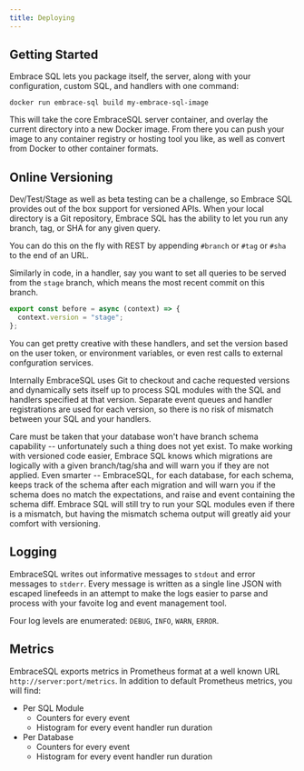 ```yaml
---
title: Deploying
---
```


## Getting Started

Embrace SQL lets you package itself, the server, along with your configuration, custom SQL, and handlers with one command:

```shell
docker run embrace-sql build my-embrace-sql-image
```

This will take the core EmbraceSQL server container, and overlay the current directory into a new Docker image.
From there you can push your image to any container registry or hosting tool you like, as well as convert from Docker to other container formats.

## Online Versioning

Dev/Test/Stage as well as beta testing can be a challenge, so Embrace SQL provides out of the box support for versioned APIs. When your local directory is a Git repository, Embrace SQL has the ability to let you run any branch, tag, or SHA for any given query.

You can do this on the fly with REST by appending `#branch` or `#tag` or `#sha` to the end of an URL.

Similarly in code, in a handler, say you want to set all queries to be served from the `stage` branch, which means the most recent commit on this branch.

```javascript title="./before.js"
export const before = async (context) => {
  context.version = "stage";
};
```

You can get pretty creative with these handlers, and set the version based on the user token, or environment variables, or even rest calls to external confguration services.

Internally EmbraceSQL uses Git to checkout and cache requested versions and dynamically sets itself up to process SQL modules with the SQL and handlers specified at that version. Separate event queues and handler registrations are used for each version, so there is no risk of mismatch between your SQL and your handlers.

Care must be taken that your database won't have branch schema capability -- unfortunately such a thing does not yet exist.
To make working with versioned code easier, Embrace SQL knows which migrations are logically with a given branch/tag/sha and will warn you if they are not applied.
Even smarter -- EmbraceSQL, for each database, for each schema, keeps track of the schema after each migration and will warn you if the schema does no match the expectations, and raise and event containing the schema diff.
Embrace SQL will still try to run your SQL modules even if there is a mismatch, but having the mismatch schema output will greatly aid your comfort with versioning.

## Logging

EmbraceSQL writes out informative messages to `stdout` and error messages to `stderr`. Every message is written as a single line JSON with escaped linefeeds in an attempt to make the logs easier to parse and process with your favoite log and event management tool.

Four log levels are enumerated: `DEBUG`, `INFO`, `WARN`, `ERROR`.

## Metrics

EmbraceSQL exports metrics in Prometheus format at a well known URL `http://server:port/metrics`. In addition to default Prometheus metrics, you will find:

- Per SQL Module
  - Counters for every event
  - Histogram for every event handler run duration
- Per Database
  - Counters for every event
  - Histogram for every event handler run duration
